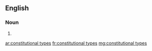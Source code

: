 ==English==

===Noun===
{{head|en|plural|head=[[constitutional]] [[type]]s}}

# {{plural of|constitutional type|lang=en|nocat=1}}

[[ar:constitutional types]]
[[fr:constitutional types]]
[[mg:constitutional types]]